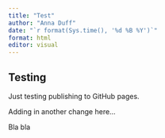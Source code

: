 ```yaml
---
title: "Test"
author: "Anna Duff"
date: "`r format(Sys.time(), '%d %B %Y')`"
format: html
editor: visual
---
```


## Testing

Just testing publishing to GitHub pages.

Adding in another change here...

Bla bla